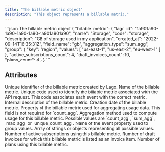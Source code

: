 ```yaml
---
title: "The billable metric object"
description: "This object represents a billable metric."
---
```


<RequestExample>
```json The billable metric object
  {
    "billable_metric": {
      "lago_id": "1a901a90-1a90-1a90-1a90-1a901a901a90",
      "name": "Storage",
      "code": "storage",
      "description": "GB of storage used in my application",
      "created_at": "2022-09-14T16:35:31Z",
      "field_name": "gb",
      "aggregation_type": "sum_agg",
      "group": {
        "key": "region",
        "values": [
          "us-east-1",
          "us-east-2",
          "eu-west-1"
        ]
      },
      "active_subscriptions_count": 4,
      "draft_invoices_count": 10,
      "plans_count": 4
    }
  }
```
</RequestExample>


## Attributes

<ResponseField name="billable_metric" type="object">
  <Expandable title="object">
    <ResponseField name="lago_id" type="string" required>
      Unique identifier of the billable metric created by Lago.
    </ResponseField>
    <ResponseField name="name" type="string" required>
      Name of the billable metric.
    </ResponseField>
    <ResponseField name="code" type="string" required>
      Unique code used to identify the billable metric associated with the API request. This code associates each event with the correct metric.
    </ResponseField>
    <ResponseField name="description" type="string | null">
      Internal description of the billable metric.
    </ResponseField>
    <ResponseField name="created_at" type="string" required>
      Creation date of the billable metric.
    </ResponseField>
    <ResponseField name="field_name" type="string | null">
      Property of the billable metric used for aggregating usage data. This field is not required for `count_agg`.
    </ResponseField>
    <ResponseField name="aggregation_type" type="enum<string>" required>
      Aggregation method used to compute usage for this billable metric. Possible values are `count_agg`, `sum_agg`, `max_agg` or `unique_count_agg`.
    </ResponseField>
    <ResponseField name="group" type="object">
      <Expandable title="object">
        <ResponseField name="key" type="string" required>
          Name of the event property used to group values.
        </ResponseField>
        <ResponseField name="values" type="array" required>
          Array of strings or objects representing all possible values.
        </ResponseField>
      </Expandable>
    </ResponseField>
    <ResponseField name="active_subscriptions_count" type="integer" required>
      Number of active subscriptions using this billable metric.
    </ResponseField>
    <ResponseField name="draft_invoices_count" type="integer" required>
      Number of draft invoices for which this billable metric is listed as an invoice item.
    </ResponseField>
    <ResponseField name="plans_count" type="integer" required>
      Number of plans using this billable metric.
    </ResponseField>
  </Expandable>
</ResponseField>